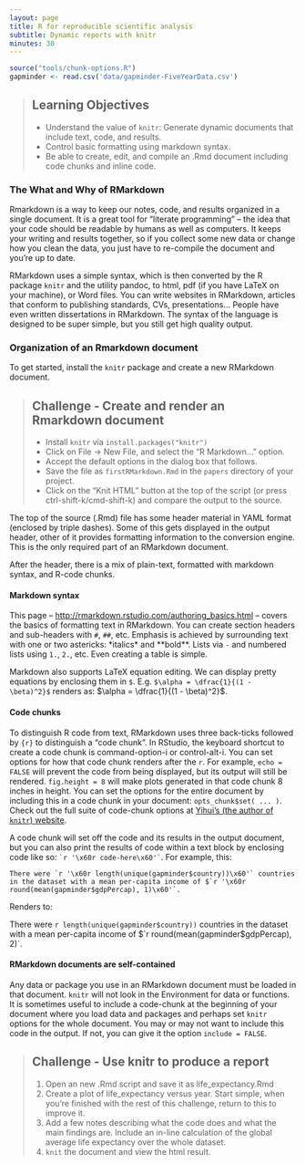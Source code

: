 ```yaml
---
layout: page
title: R for reproducible scientific analysis
subtitle: Dynamic reports with knitr
minutes: 30
---
```


```r
source("tools/chunk-options.R")
gapminder <- read.csv('data/gapminder-FiveYearData.csv')
```

> ## Learning Objectives {.objectives}
>
> * Understand the value of `knitr`: Generate dynamic documents that include text, code, and results.
> * Control basic formatting using markdown syntax.
> * Be able to create, edit, and compile an .Rmd document including code chunks and inline code.

### The What and Why of RMarkdown

Rmarkdown is a way to keep our notes, code, and results organized in a single document. It is a great tool for "literate programming" -- the idea that your code should be readable by humans as well as computers. It keeps your writing and results together, so if you collect some new data or change how you clean the data, you just have to re-compile the document and you're up to date.

RMarkdown uses a simple syntax, which is then converted by the R package `knitr` and the utility pandoc, to html, pdf (if you have LaTeX on your machine), or Word files. You can write websites in RMarkdown, articles that conform to publishing standards, CVs, presentations... People have even written dissertations in RMarkdown. The syntax of the language is designed to be super simple, but you still get high quality output.

### Organization of an Rmarkdown document

To get started, install the `knitr` package and create a new RMarkdown document.

> ## Challenge - Create and render an Rmarkdown document {.challenge}
> 
> - Install `knitr` via `install.packages("knitr")`
> - Click on File -> New File, and select the "R Markdown..." option. 
> - Accept the default options in the dialog box that follows. 
> - Save the file as `firstRMarkdown.Rmd` in the `papers` directory of your project. 
> - Click on the "Knit HTML" button at the top of the script (or press ctrl-shift-k/cmd-shift-k) and compare the output to the source.
>

The top of the source (.Rmd) file has some header material in YAML format (enclosed by triple dashes). Some of this gets displayed in the output header, other of it provides formatting information to the conversion engine. This is the only required part of an RMarkdown document. 

After the header, there is a mix of plain-text, formatted with markdown syntax, and R-code chunks. 

#### Markdown syntax

This page -- <http://rmarkdown.rstudio.com/authoring_basics.html> -- covers the basics of formatting text in RMarkdown. You can create section headers and sub-headers with `#`, `##`, etc. Emphasis is achieved by surrounding text with one or two astericks:  \*italics\* and \*\*bold\*\*. Lists via `-` and numbered lists using `1.`, `2.`, etc. Even creating a table is simple.

Markdown also supports LaTeX equation editing. We can display pretty equations by enclosing them in `$`. E.g. `$\alpha = \dfrac{1}{(1 - \beta)^2}$` renders as: $\alpha = \dfrac{1}{(1 - \beta)^2}$.

#### Code chunks

To distinguish R code from text, RMarkdown uses three back-ticks followed by `{r}` to distinguish a "code chunk". In RStudio, the keyboard shortcut to create a code chunk is command-option-i or control-alt-i. You can set options for how that code chunk renders after the `r`. For example, `echo = FALSE` will prevent the code from being displayed, but its output will still be rendered. `fig.height = 8` will make plots generated in that code chunk 8 inches in height. You can set the options for the entire document by including this in a code chunk in your document: `opts_chunk$set( ... )`. Check out the full suite of code-chunk options at [Yihui's (the author of `knitr`) website](http://yihui.name/knitr/options/).

A code chunk will set off the code and its results in the output document, but you can also print the results of code within a text block by enclosing code like so: `` `r '\x60r code-here\x60'` ``. For example, this: 

``There were `r '\x60r length(unique(gapminder$country))\x60'` countries in the dataset with a mean per-capita income of $`r '\x60r round(mean(gapminder$gdpPercap), 1)\x60'`.``

Renders to:

There were `r length(unique(gapminder$country))` countries in the dataset with a mean per-capita income of $`r round(mean(gapminder$gdpPercap), 2)`.

#### RMarkdown documents are self-contained

Any data or package you use in an RMarkdown document must be loaded in that document. `knitr` will not look in the Environment for data or functions. It is sometimes useful to include a code-chunk at the beginning of your document where you load data and packages and perhaps set `knitr` options for the whole document. You may or may not want to include this code in the output. If not, you can give it the option `include = FALSE`.

> ## Challenge - Use knitr to produce a report {.challenge}
>
> 1. Open an new .Rmd script and save it as life_expectancy.Rmd
> 2. Create a plot of life_expectancy versus year. Start simple, when you're finished with the rest of this challenge, return to this to improve it.
> 3. Add a few notes describing what the code does and what the main findings are. Include an in-line calculation of the global average life expectancy over the whole dataset.
> 4. `knit` the document and view the html result.
>